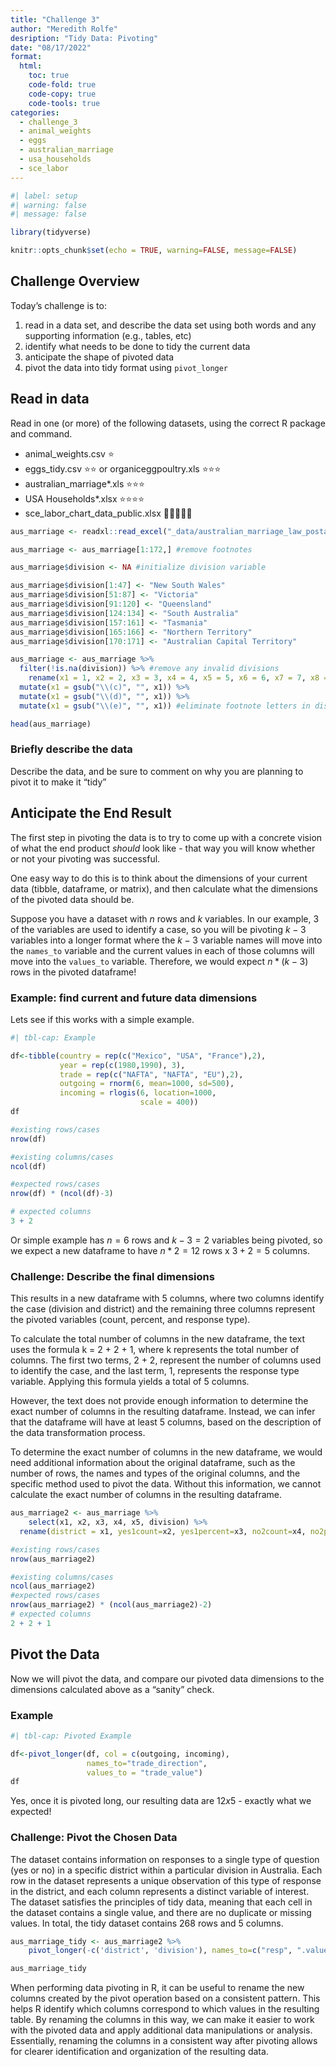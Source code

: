 ```yaml
---
title: "Challenge 3"
author: "Meredith Rolfe"
desription: "Tidy Data: Pivoting"
date: "08/17/2022"
format:
  html:
    toc: true
    code-fold: true
    code-copy: true
    code-tools: true
categories:
  - challenge_3
  - animal_weights
  - eggs
  - australian_marriage
  - usa_households
  - sce_labor
---
```


```r
#| label: setup
#| warning: false
#| message: false

library(tidyverse)

knitr::opts_chunk$set(echo = TRUE, warning=FALSE, message=FALSE)
```

## Challenge Overview

Today's challenge is to:

1.  read in a data set, and describe the data set using both words and any supporting information (e.g., tables, etc)
2.  identify what needs to be done to tidy the current data
3.  anticipate the shape of pivoted data
4.  pivot the data into tidy format using `pivot_longer`

## Read in data

Read in one (or more) of the following datasets, using the correct R package and command.

-   animal_weights.csv ⭐
-   eggs_tidy.csv ⭐⭐ or organiceggpoultry.xls ⭐⭐⭐
-   australian_marriage\*.xls ⭐⭐⭐
-   USA Households\*.xlsx ⭐⭐⭐⭐
-   sce_labor_chart_data_public.xlsx 🌟🌟🌟🌟🌟

```r
aus_marriage <- readxl::read_excel("_data/australian_marriage_law_postal_survey_2017_-_response_final.xls", sheet="Table 2", skip=7)

aus_marriage <- aus_marriage[1:172,] #remove footnotes

aus_marriage$division <- NA #initialize division variable

aus_marriage$division[1:47] <- "New South Wales"
aus_marriage$division[51:87] <- "Victoria"
aus_marriage$division[91:120] <- "Queensland"
aus_marriage$division[124:134] <- "South Australia"
aus_marriage$division[157:161] <- "Tasmania"
aus_marriage$division[165:166] <- "Northern Territory"
aus_marriage$division[170:171] <- "Australian Capital Territory"

aus_marriage <- aus_marriage %>%
  filter(!is.na(division)) %>% #remove any invalid divisions
    rename(x1 = 1, x2 = 2, x3 = 3, x4 = 4, x5 = 5, x6 = 6, x7 = 7, x8 = 8, x9 = 9, x10 = 10, x11 = 11, x12 = 12, x13 = 13, x14 = 14, x15 = 15, x16 = 16) %>%
  mutate(x1 = gsub("\\(c)", "", x1)) %>%
  mutate(x1 = gsub("\\(d)", "", x1)) %>%
  mutate(x1 = gsub("\\(e)", "", x1)) #eliminate footnote letters in district name

head(aus_marriage)

```

### Briefly describe the data

Describe the data, and be sure to comment on why you are planning to pivot it to make it "tidy"

## Anticipate the End Result

The first step in pivoting the data is to try to come up with a concrete vision of what the end product *should* look like - that way you will know whether or not your pivoting was successful.

One easy way to do this is to think about the dimensions of your current data (tibble, dataframe, or matrix), and then calculate what the dimensions of the pivoted data should be.

Suppose you have a dataset with $n$ rows and $k$ variables. In our example, 3 of the variables are used to identify a case, so you will be pivoting $k-3$ variables into a longer format where the $k-3$ variable names will move into the `names_to` variable and the current values in each of those columns will move into the `values_to` variable. Therefore, we would expect $n * (k-3)$ rows in the pivoted dataframe!

### Example: find current and future data dimensions

Lets see if this works with a simple example.

```r
#| tbl-cap: Example

df<-tibble(country = rep(c("Mexico", "USA", "France"),2),
           year = rep(c(1980,1990), 3), 
           trade = rep(c("NAFTA", "NAFTA", "EU"),2),
           outgoing = rnorm(6, mean=1000, sd=500),
           incoming = rlogis(6, location=1000, 
                             scale = 400))
df

#existing rows/cases
nrow(df)

#existing columns/cases
ncol(df)

#expected rows/cases
nrow(df) * (ncol(df)-3)

# expected columns 
3 + 2
```

Or simple example has $n = 6$ rows and $k - 3 = 2$ variables being pivoted, so we expect a new dataframe to have $n * 2 = 12$ rows x $3 + 2 = 5$ columns.

### Challenge: Describe the final dimensions

This results in a new dataframe with 5 columns, where two columns identify the case (division and district) and the remaining three columns represent the pivoted variables (count, percent, and response type).

To calculate the total number of columns in the new dataframe, the text uses the formula k = 2 + 2 + 1, where k represents the total number of columns. The first two terms, 2 + 2, represent the number of columns used to identify the case, and the last term, 1, represents the response type variable. Applying this formula yields a total of 5 columns.

However, the text does not provide enough information to determine the exact number of columns in the resulting dataframe. Instead, we can infer that the dataframe will have at least 5 columns, based on the description of the data transformation process.

To determine the exact number of columns in the new dataframe, we would need additional information about the original dataframe, such as the number of rows, the names and types of the original columns, and the specific method used to pivot the data. Without this information, we cannot calculate the exact number of columns in the resulting dataframe.

```r
aus_marriage2 <- aus_marriage %>%
    select(x1, x2, x3, x4, x5, division) %>%
  rename(district = x1, yes1count=x2, yes1percent=x3, no2count=x4, no2percent=x5)

#existing rows/cases
nrow(aus_marriage2)

```

```r
#existing columns/cases
ncol(aus_marriage2)
#expected rows/cases
nrow(aus_marriage2) * (ncol(aus_marriage2)-2)
# expected columns 
2 + 2 + 1
```


## Pivot the Data

Now we will pivot the data, and compare our pivoted data dimensions to the dimensions calculated above as a "sanity" check.

### Example

```r
#| tbl-cap: Pivoted Example

df<-pivot_longer(df, col = c(outgoing, incoming),
                 names_to="trade_direction",
                 values_to = "trade_value")
df
```

Yes, once it is pivoted long, our resulting data are $12x5$ - exactly what we expected!

### Challenge: Pivot the Chosen Data
The dataset contains information on responses to a single type of question (yes or no) in a specific district within a particular division in Australia. Each row in the dataset represents a unique observation of this type of response in the district, and each column represents a distinct variable of interest. The dataset satisfies the principles of tidy data, meaning that each cell in the dataset contains a single value, and there are no duplicate or missing values. In total, the tidy dataset contains 268 rows and 5 columns.

```r
aus_marriage_tidy <- aus_marriage2 %>%
    pivot_longer(-c('district', 'division'), names_to=c("resp", ".value"), names_sep = "\\d")

aus_marriage_tidy

```


When performing data pivoting in R, it can be useful to rename the new columns created by the pivot operation based on a consistent pattern. This helps R identify which columns correspond to which values in the resulting table. By renaming the columns in this way, we can make it easier to work with the pivoted data and apply additional data manipulations or analysis. Essentially, renaming the columns in a consistent way after pivoting allows for clearer identification and organization of the resulting data.

